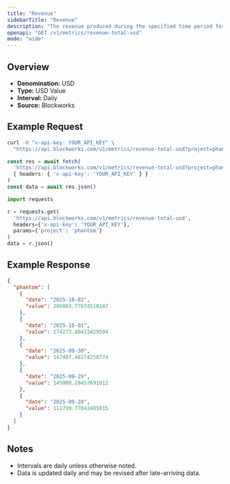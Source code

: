 ```yaml
---
title: "Revenue"
sidebarTitle: "Revenue"
description: "The revenue produced during the specified time period for given project."
openapi: "GET /v1/metrics/revenue-total-usd"
mode: "wide"
---
```


## Overview

- **Denomination:** USD
- **Type:** USD Value
- **Interval:** Daily
- **Source:** Blockworks

## Example Request

<CodeGroup>

```bash cURL
curl -H "x-api-key: YOUR_API_KEY" \
  "https://api.blockworks.com/v1/metrics/revenue-total-usd?project=phantom"
```

```typescript TypeScript
const res = await fetch(
  'https://api.blockworks.com/v1/metrics/revenue-total-usd?project=phantom',
  { headers: { 'x-api-key': 'YOUR_API_KEY' } }
)
const data = await res.json()
```

```python Python
import requests

r = requests.get(
  'https://api.blockworks.com/v1/metrics/revenue-total-usd',
  headers={'x-api-key': 'YOUR_API_KEY'},
  params={'project': 'phantom'}
)
data = r.json()
```

</CodeGroup>

## Example Response

```json
{
  "phantom": [
    {
      "date": "2025-10-02",
      "value": 206003.77674510147
    },
    {
      "date": "2025-10-01",
      "value": 174273.80433429504
    },
    {
      "date": "2025-09-30",
      "value": 147497.48274258774
    },
    {
      "date": "2025-09-29",
      "value": 145000.29457691012
    },
    {
      "date": "2025-09-28",
      "value": 111730.77042405815
    }
  ]
}
```

## Notes
- Intervals are daily unless otherwise noted.
- Data is updated daily and may be revised after late-arriving data.
